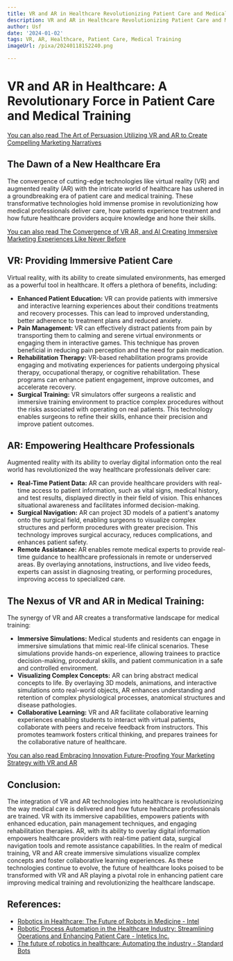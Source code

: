 ```yaml
---
title: VR and AR in Healthcare Revolutionizing Patient Care and Medical Training
description: VR and AR in Healthcare Revolutionizing Patient Care and Medical Training
author: Usf
date: '2024-01-02'
tags: VR, AR, Healthcare, Patient Care, Medical Training
imageUrl: /pixa/20240118152240.png

---
```

# VR  and AR in Healthcare: A Revolutionary Force in Patient Care and Medical Training

[You can also read The Art of Persuasion Utilizing VR and AR to Create Compelling Marketing Narratives](The%20Art%20of%20Persuasion%20Utilizing%20VR%20and%20AR%20to%20Create%20Compelling%20Marketing%20Narratives)


## The Dawn of a New  Healthcare Era

The convergence  of cutting-edge technologies like virtual reality (VR) and augmented reality  (AR)  with the intricate world of healthcare has ushered in a groundbreaking era of patient care and medical training. These transformative technologies hold immense promise in revolutionizing how medical professionals deliver  care, how patients  experience treatment and how future healthcare providers acquire knowledge and hone their skills.

[You can also  read The Convergence of VR  AR, and AI Creating Immersive  Marketing  Experiences Like Never  Before](The%20Convergence%20of%20VR%2C%20AR%2C%20and%20AI%20Creating%20Immersive%20Marketing%20Experiences%20Like%20Never%20Before)


## VR: Providing Immersive Patient Care

Virtual reality, with its ability to create simulated environments, has emerged as a powerful tool in healthcare. It offers a plethora of benefits,  including:

* **Enhanced Patient Education:** VR can provide patients with immersive and interactive learning experiences about their conditions treatments and recovery processes. This can lead to improved understanding, better  adherence to treatment plans and reduced anxiety.
* **Pain Management:** VR can effectively distract patients from pain by transporting them to calming and serene virtual environments or engaging them in  interactive games. This technique has proven beneficial  in reducing pain perception and the need for pain medication.
* **Rehabilitation  Therapy:** VR-based  rehabilitation programs provide engaging and motivating experiences for patients  undergoing physical therapy, occupational therapy, or cognitive rehabilitation.  These programs can enhance patient engagement, improve outcomes, and accelerate recovery.
* **Surgical Training:** VR simulators offer surgeons  a realistic and immersive training environment to practice complex procedures without the risks associated with operating on real patients. This technology enables surgeons  to refine their skills, enhance their precision and  improve patient outcomes.

## AR: Empowering Healthcare Professionals

Augmented reality with  its ability to overlay digital information onto the real world has revolutionized the  way healthcare professionals deliver care:

* **Real-Time Patient Data:** AR can provide healthcare providers with real-time access to patient information, such as vital signs, medical history, and test results, displayed directly in their field  of vision.  This enhances situational awareness and facilitates informed decision-making.
* **Surgical Navigation:**  AR can project 3D models of a  patient's anatomy onto the surgical field, enabling surgeons to visualize complex structures  and  perform procedures with greater precision. This technology improves surgical accuracy,  reduces complications, and  enhances patient safety.
* **Remote  Assistance:** AR enables remote medical experts to provide real-time guidance to healthcare professionals in remote  or underserved areas. By overlaying  annotations, instructions, and live video feeds, experts can  assist in diagnosing treating, or performing procedures, improving access  to specialized care.

## The Nexus of VR and AR in Medical Training:

The synergy of VR and AR creates a transformative  landscape for medical training:

*  **Immersive Simulations:** Medical students and residents can engage in immersive simulations that mimic real-life clinical scenarios. These simulations provide hands-on experience, allowing trainees to practice decision-making, procedural  skills, and patient communication in a safe and controlled environment.
* **Visualizing Complex Concepts:** AR can bring abstract medical concepts to life. By overlaying 3D models, animations, and interactive  simulations onto real-world objects, AR enhances understanding and retention of complex physiological  processes, anatomical structures and disease pathologies.
* **Collaborative Learning:** VR and AR facilitate  collaborative learning experiences enabling students to interact  with virtual  patients, collaborate with peers and receive feedback from instructors. This promotes teamwork fosters critical thinking,  and prepares trainees  for the collaborative nature of healthcare.

[You can also read Embracing Innovation Future-Proofing Your Marketing  Strategy  with VR and AR](Embracing%20Innovation%20Future-Proofing%20Your%20Marketing%20Strategy%20with%20VR%20and%20AR)


##  Conclusion:

The integration of VR and  AR technologies into healthcare is revolutionizing the  way  medical care is  delivered  and how future  healthcare professionals are trained. VR with its immersive  capabilities, empowers patients  with enhanced education, pain management techniques, and engaging rehabilitation therapies.  AR, with its ability to  overlay digital  information empowers healthcare providers with real-time patient data, surgical  navigation tools and remote assistance capabilities. In the  realm of medical training, VR and AR create immersive simulations visualize complex  concepts and foster collaborative learning experiences.  As these technologies continue to evolve, the future of healthcare looks poised to be transformed with VR and AR playing a pivotal role in enhancing patient care improving medical  training and revolutionizing the healthcare  landscape.

## References:
- [Robotics in Healthcare: The Future of Robots in Medicine - Intel](https://www.intel.com/content/www/us/en/healthcare-it/robotics-in-healthcare.html)
- [Robotic Process Automation in the Healthcare Industry: Streamlining Operations and Enhancing Patient Care - Intetics Inc.](https://intetics.medium.com/robotic-process-automation-in-the-healthcare-industry-streamlining-operations-and-enhancing-a9f38efd5cbc)
- [The future of robotics in healthcare: Automating the industry - Standard Bots](https://standardbots.com/blog/the-future-of-robotics-in-healthcare-automating-the-industry)
